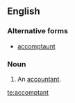 ==English==

===Alternative forms===
* [[accomptaunt]] {{qualifier|obsolete}}

===Noun===
{{en-noun}}

# {{context|obsolete}} An [[accountant]].

[[te:accomptant]]